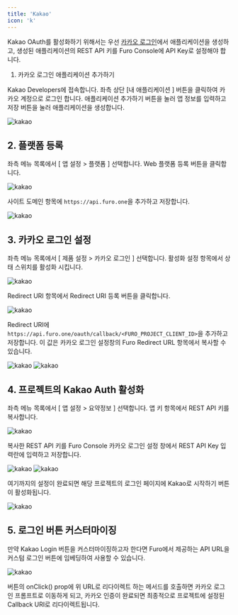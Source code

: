 ```yaml
---
title: 'Kakao'
icon: 'k'
---
```


Kakao OAuth를 활성화하기 위해서는 우선 [카카오 로그인](https://developers.kakao.com/docs/latest/ko/kakaologin/common)에서 애플리케이션을 생성하고, 생성된 애플리케이션의 REST API 키를 Furo Console에 API Key로 설정해야 합니다.

1. 카카오 로그인 애플리케이션 추가하기

Kakao Developers에 접속합니다. 좌측 상단 [내 애플리케이션 ] 버튼을 클릭하여 카카오 계정으로 로그인 합니다. 애플리케이션 추가하기 버튼을 눌러 앱 정보를 입력하고 저장 버튼을 눌러 애플리케이션을 생성합니다.

<img src="/images/kakao1.webp" alt="kakao" />

## 2. 플랫폼 등록

좌측 메뉴 목록에서 [ 앱 설정 > 플랫폼 ] 선택합니다. Web 플랫폼 등록 버튼을 클릭합니다.

<img src="/images/kakao1.webp" alt="kakao" />

사이트 도메인 항목에 `https://api.furo.one`을 추가하고 저장합니다.

<img src="/images/kakao2.png" alt="kakao" />

## 3. 카카오 로그인 설정

좌측 메뉴 목록에서 [ 제품 설정 > 카카오 로그인 ] 선택합니다. 활성화 설정 항목에서 상태 스위치를 활성화 시킵니다.

<img src="/images/kakao3.png" alt="kakao" />

Redirect URI 항목에서 Redirect URI 등록 버튼을 클릭합니다.

<img src="/images/kakao4.png" alt="kakao" />

Redirect URI에 `https://api.furo.one/oauth/callback/<FURO_PROJECT_CLIENT_ID>`을 추가하고 저장합니다. 이 값은 카카오 로그인 설정창의 Furo Redirect URL 항목에서 복사할 수 있습니다.

<img src="/images/kakao5.png" alt="kakao" />

<img src="/images/kakao6.jpeg" alt="kakao" />

## 4. 프로젝트의 Kakao Auth 활성화

좌측 메뉴 목록에서 [ 앱 설정 > 요약정보 ] 선택합니다. 앱 키 항목에서 REST API 키를 복사합니다.

<img src="/images/kakao7.png" alt="kakao" />

복사한 REST API 키를 Furo Console 카카오 로그인 설정 창에서 REST API Key 입력란에 입력하고 저장합니다.

<img src="/images/kakao8.png" alt="kakao" />
<img src="/images/kakao8.jpeg" alt="kakao" />

여기까지의 설정이 완료되면 해당 프로젝트의 로그인 페이지에 Kakao로 시작하기 버튼이 활성화됩니다.

<img src="/images/kakao9.jpeg" alt="kakao" />

## 5. 로그인 버튼 커스터마이징

만약 Kakao Login 버튼을 커스터마이징하고자 한다면 Furo에서 제공하는 API URL을 커스텀 로그인 버튼에 임베딩하여 사용할 수 있습니다.

<img src="/images/kakao11.jpeg" alt="kakao" />

버튼의 onClick() prop에 위 URL로 리다이렉트 하는 메서드를 호출하면 카카오 로그인 프롬프트로 이동하게 되고, 카카오 인증이 완료되면 최종적으로 프로젝트에 설정된 Callback URI로 리다이렉트됩니다.
